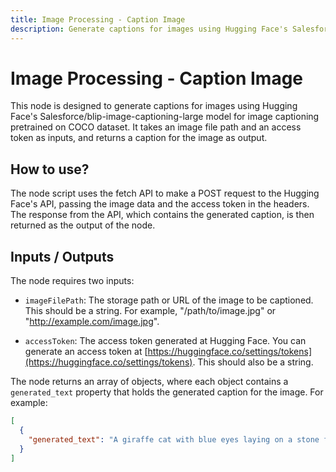 ```yaml
---
title: Image Processing - Caption Image
description: Generate captions for images using Hugging Face's Salesforce/blip-image-captioning-large model for image captioning pretrained on COCO dataset.
---
```


# Image Processing - Caption Image
This node is designed to generate captions for images using Hugging Face's Salesforce/blip-image-captioning-large model for image captioning pretrained on COCO dataset. It takes an image file path and an access token as inputs, and returns a caption for the image as output.

## How to use?
The node script uses the fetch API to make a POST request to the Hugging Face's API, passing the image data and the access token in the headers. The response from the API, which contains the generated caption, is then returned as the output of the node.

## Inputs / Outputs
The node requires two inputs:

- `imageFilePath`: The storage path or URL of the image to be captioned. This should be a string. For example, "/path/to/image.jpg" or "http://example.com/image.jpg".

- `accessToken`: The access token generated at Hugging Face. You can generate an access token at [https://huggingface.co/settings/tokens](https://huggingface.co/settings/tokens). This should also be a string.

The node returns an array of objects, where each object contains a `generated_text` property that holds the generated caption for the image. For example:

```json
[
  {
    "generated_text": "A giraffe cat with blue eyes laying on a stone floor"
  }
]
```